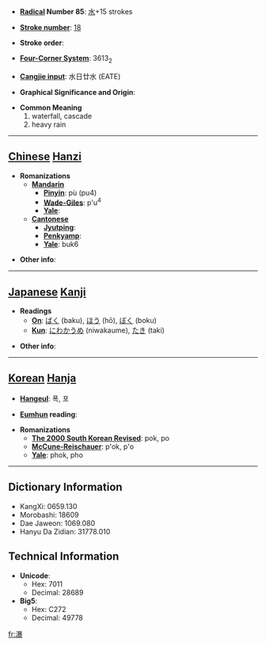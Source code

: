 * '''[[Wiktionary:Chinese radical index| Radical]] Number 85''': [[Wiktionary:Chinese radical index 水|水]]+15 strokes

* '''[[Wiktionary:Chinese total strokes index|Stroke number]]''': [[Wiktionary:Chinese total strokes index 18|18]]

* '''Stroke order''': 

* '''[[Wiktionary:Chinese four corner index|Four-Corner System]]''': 3613<sub>2</sub>

* '''[[Wiktionary:Chinese Cangjie index|Cangjie input]]''': 水日廿水 (EATE)

* '''Graphical Significance and Origin''': 

* '''Common Meaning'''
*#waterfall, cascade
*# heavy rain


----

== [[Chinese]] [[Hanzi]] ==

* '''Romanizations'''
** '''[[Mandarin]]'''
*** '''[[Pinyin]]''': pù (pu4)
*** '''[[Wade-Giles]]''': p'u<sup>4</sup>
*** '''[[Yale]]''': 
** '''[[Cantonese]]'''
*** '''[[Jyutping]]''':
*** '''[[Penkyamp]]''': 
*** '''[[Yale]]''': buk6

* '''Other info''': 

----

== [[Japanese]] [[Kanji]] ==

* '''Readings'''
** '''[[On]]''': [[ばく]] (baku), [[ほう]] (hō), [[ぼく]] (boku)
** '''[[Kun]]''': [[にわかうめ]] (niwakaume), [[たき]] (taki)

* '''Other info''':  

----

== [[Korean]] [[Hanja]] ==

* '''[[Hangeul]]''': 폭, 포

* '''[[Eumhun]] reading''': 

* '''Romanizations'''
** '''[[The 2000 South Korean Revised Romanization|The 2000 South Korean Revised]]''': pok, po
** '''[[McCune-Reischauer]]''': p'ok, p'o
** '''[[Yale]]''': phok, pho

----

== Dictionary Information ==

* KangXi: 0659.130
* Morobashi: 18609
* Dae Jaweon: 1069.080
* Hanyu Da Zidian: 31778.010

== Technical Information ==

* '''Unicode''':
** Hex: 7011
** Decimal: 28689
* '''Big5''':
** Hex: C272
** Decimal: 49778

[[fr:瀑]]
